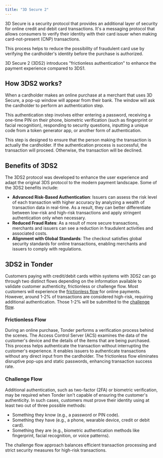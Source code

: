 ```yaml
---
title: "3D Secure 2"
---
```


3D Secure is a security protocol that provides an additional layer of security for online credit and debit card transactions. It's a messaging protocol that allows consumers to verify their identity with their card issuer when making card-not-present (CNP) transactions. 

This process helps to reduce the possibility of fraudulent card use by verifying the cardholder's identity before the purchase is authorized. 

<Note>
  3D Secure 2 (3DS2) introduces "frictionless authentication" to enhance the payment experience compared to 3DS1.
</Note>

## How 3DS2 works?

When a cardholder makes an online purchase at a merchant that uses 3D Secure, a pop-up window will appear from their bank. The window will ask the cardholder to perform an authentication step. 

<Info>
  This authentication step involves either entering a password, receiving a one-time PIN on their phone, biometric verification (such as fingerprint or facial recognition), responding to security questions, inputting a unique code from a token generator app, or another form of authentication.
</Info>

This step is designed to ensure that the person making the transaction is actually the cardholder. If the authentication process is successful, the transaction will proceed. Otherwise, the transaction will be declined.

## Benefits of 3DS2

The 3DS2 protocol was developed to enhance the user experience and adapt the original 3DS protocol to the modern payment landscape. Some of the 3DS2  benefits include:

- **Advanced Risk-Based Authentication**: Issuers can assess the risk level of each transaction with higher accuracy by analyzing a wealth of transaction data in real-time. As a result, they can better differentiate between low-risk and high-risk transactions and apply stringent authentication only when necessary. 
- **Reduced Fraud Rates**: As a result of more secure transactions, merchants and issuers can see a reduction in fraudulent activities and associated costs.
- **Alignment with Global Standards**: The checkout satisfies global security standards for online transactions, enabling merchants and issuers to comply with regulations.

## 3DS2 in Tonder

Customers paying with credit/debit cards within systems with 3DS2 can go through two distinct flows depending on the information available to validate customer authenticity, frictionless or challenge flow. Most customers will experience the [frictionless flow](#frictionless-flow) for online payments. However, around 1-2% of transactions are considered high-risk, requiring additional authentication. Those 1-2% will be submitted to the [challenge flow](#challenge-flow).

### Frictionless Flow

During an online purchase, Tonder performs a verification process behind the scenes. The Access Control Server (ACS) examines the data of the customer's device and the details of the items that are being purchased. This process helps authenticate the transaction without interrupting the customer's experience. It enables issuers to authenticate transactions without any direct input from the cardholder. The frictionless flow eliminates disruptive pop-ups and static passwords, enhancing transaction success rate.

### Challenge Flow

Additional authentication, such as two-factor (2FA) or biometric verification, may be required when Tonder isn't capable of ensuring the customer's authenticity. In such cases, customers must prove their identity using at least two out of three possible methods: 

- Something they know (e.g., a password or PIN code).
- Something they have (e.g., a phone, wearable device, credit or debit card).
- Something they are (e.g., biometric authentication methods like fingerprint, facial recognition, or voice patterns). 

The challenge flow approach balances efficient transaction processing and strict security measures for high-risk transactions.